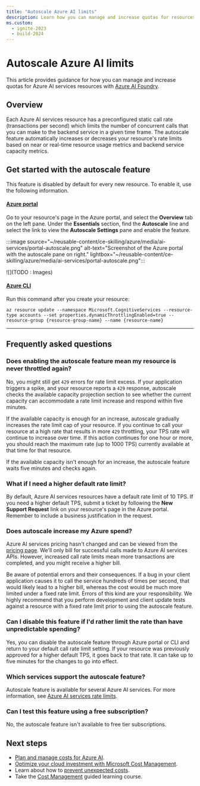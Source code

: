 ```yaml
---
title: "Autoscale Azure AI limits"
description: Learn how you can manage and increase quotas for resources with Azure AI Foundry.
ms.custom:
  - ignite-2023
  - build-2024
---
```


# Autoscale Azure AI limits

This article provides guidance for how you can manage and increase quotas for Azure AI services resources with [Azure AI Foundry](https://ai.azure.com/?cid=learnDocs).

## Overview

Each Azure AI services resource has a preconfigured static call rate (transactions per second) which limits the number of concurrent calls that you can make to the backend service in a given time frame. The autoscale feature automatically increases or decreases your resource's rate limits based on near or real-time resource usage metrics and backend service capacity metrics.

## Get started with the autoscale feature

This feature is disabled by default for every new resource. To enable it, use the following information.

#### [Azure portal](#tab/portal)

Go to your resource's page in the Azure portal, and select the **Overview** tab on the left pane. Under the **Essentials** section, find the **Autoscale** line and select the link to view the **Autoscale Settings** pane and enable the feature.

:::image source="~/reusable-content/ce-skilling/azure/media/ai-services/portal-autoscale.png" alt-text="Screenshot of the Azure portal with the autoscale pane on right." lightbox="~/reusable-content/ce-skilling/azure/media/ai-services/portal-autoscale.png":::
<Frame>
    ![](TODO : Images)
</Frame>

#### [Azure CLI](#tab/cli)

Run this command after you create your resource:

```azurecli
az resource update --namespace Microsoft.CognitiveServices --resource-type accounts --set properties.dynamicThrottlingEnabled=true --resource-group {resource-group-name} --name {resource-name}

```

---

## Frequently asked questions

### Does enabling the autoscale feature mean my resource is never throttled again?

No, you might still get `429` errors for rate limit excess. If your application triggers a spike, and your resource reports a `429` response, autoscale checks the available capacity projection section to see whether the current capacity can accommodate a rate limit increase and respond within five minutes.

If the available capacity is enough for an increase, autoscale gradually increases the rate limit cap of your resource. If you continue to call your resource at a high rate that results in more `429` throttling, your TPS rate will continue to increase over time. If this action continues for one hour or more, you should reach the maximum rate (up to 1000 TPS) currently available at that time for that resource.

If the available capacity isn't enough for an increase, the autoscale feature waits five minutes and checks again.

### What if I need a higher default rate limit?

By default, Azure AI services resources have a default rate limit of 10 TPS. If you need a higher default TPS, submit a ticket by following the **New Support Request** link on your resource's page in the Azure portal. Remember to include a business justification in the request.

### Does autoscale increase my Azure spend? 

Azure AI services pricing hasn't changed and can be viewed from the [pricing page](https://azure.microsoft.com/pricing/details/cognitive-services/). We'll only bill for successful calls made to Azure AI services APIs. However, increased call rate limits mean more transactions are completed, and you might receive a higher bill.

Be aware of potential errors and their consequences. If a bug in your client application causes it to call the service hundreds of times per second, that would likely lead to a higher bill, whereas the cost would be much more limited under a fixed rate limit. Errors of this kind are your responsibility. We highly recommend that you perform development and client update tests against a resource with a fixed rate limit prior to using the autoscale feature.

### Can I disable this feature if I'd rather limit the rate than have unpredictable spending?

Yes, you can disable the autoscale feature through Azure portal or CLI and return to your default call rate limit setting. If your resource was previously approved for a higher default TPS, it goes back to that rate. It can take up to five minutes for the changes to go into effect.

### Which services support the autoscale feature?

Autoscale feature is available for several Azure AI services. For more information, see [Azure AI services rate limits](../../ai-services/autoscale.md#which-services-support-the-autoscale-feature).

### Can I test this feature using a free subscription?

No, the autoscale feature isn't available to free tier subscriptions.

## Next steps

* [Plan and manage costs for Azure AI](costs-plan-manage).
* [Optimize your cloud investment with Microsoft Cost Management](/azure/cost-management-billing/costs/cost-mgt-best-practices?WT.mc_id=costmanagementcontent_docsacmhorizontal_-inproduct-learn).
* Learn about how to [prevent unexpected costs](/azure/cost-management-billing/cost-management-billing-overview?WT.mc_id=costmanagementcontent_docsacmhorizontal_-inproduct-learn).
* Take the [Cost Management](/training/paths/control-spending-manage-bills?WT.mc_id=costmanagementcontent_docsacmhorizontal_-inproduct-learn) guided learning course.
